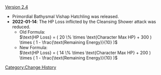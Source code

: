 [[Version 2.4]]
* Primordial Bathysmal Vishap Hatchling was released.
* '''2022-01-14''': The HP Loss inflicted by the Cleansing Shower attack was reduced.
** Old Formula:<br /><math>\text{HP Loss} = ( 20 \% \times \text{Character Max HP} + 300 ) \times ( 1 - \frac{\text{Remaining Energy}}{10} )</math>
** New Formula:<br /><math>\text{HP Loss} = ( 14 \% \times \text{Character Max HP} + 200 ) \times ( 1 - \frac{\text{Remaining Energy}}{10} )</math>
<noinclude>[[Category:Change History]]</noinclude>